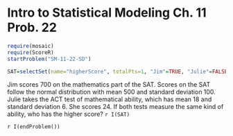 Intro to Statistical Modeling Ch. 11 Prob. 22
========================================================
```r
require(mosaic)
require(ScoreR)
startProblem("SM-11-22-SD")
```

```r
SAT=selectSet(name="higherScore", totalPts=1, "Jim"=TRUE, "Julie"=FALSE, "They are the same."=FALSE, "No way to tell."=FALSE)
```
Jim scores 700 on the mathematics part of the SAT.  Scores on the SAT follow the normal distribution with mean 500 and standard deviation 100.  Julie takes the ACT test of mathematical ability, which has mean 18 and standard deviation 6.  She scores 24.  If both tests measure the same kind of ability, who has the higher score? `r I(SAT)`

`r I(endProblem())`